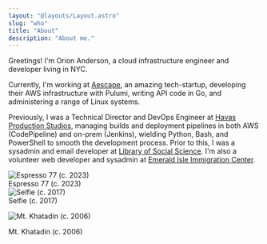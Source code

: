 ```yaml
---
layout: "@layouts/Layout.astro"
slug: "who"
title: "About"
description: "About me."
---
```



Greetings! I'm Orion Anderson, a cloud infrastructure engineer and developer living in NYC.

Currently, I'm working at [Aescape][1], an amazing tech-startup, developing their AWS infrastructure with Pulumi, writing API code in Go, and administering a range of Linux systems.

Previously, I was a Technical Director and DevOps Engineer at [Havas Production Studios][2], managing builds and deployment pipelines in both AWS (CodePipeline) and on-prem (Jenkins), wielding Python, Bash, and PowerShell to smooth the development process. Prior to this, I was a sysadmin and email developer at [Library of Social Science][3]. I'm also a volunteer web developer and sysadmin at [Emerald Isle Immigration Center][4].

<img src={me3Img.src} class="responsive top-pad" alt="Espresso 77 (c. 2023)" />
<div class="caption">Espresso 77 (c. 2023)</div>

<img src={me2Img.src} class="responsive top-pad" alt="Selfie (c. 2017)" />
<div class="caption">Selfie (c. 2017)</div>

<img
  src={khatadinImg.src}
  class="responsive top-pad"
  alt="Mt. Khatadin (c. 2006)"
/>
<div class="caption">Mt. Khatadin (c. 2006)</div>

[1]: https://www.aescape.com
[2]: https://havasproductionstudios.com
[3]: https://www.libraryofsocialscience.com
[4]: https://eiic.org